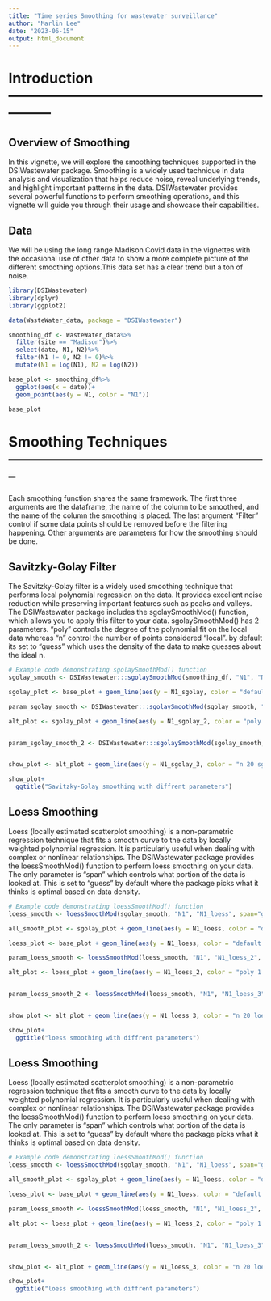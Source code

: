 ```yaml
---
title: "Time series Smoothing for wastewater surveillance"
author: "Marlin Lee"
date: "2023-06-15"
output: html_document
---
```


# Introduction ---------------------------------------------------------------

## Overview of Smoothing
In this vignette, we will explore the smoothing techniques supported in the DSIWastewater package. Smoothing is a widely used technique in data analysis and visualization that helps reduce noise, reveal underlying trends, and highlight important patterns in the data. DSIWastewater provides several powerful functions to perform smoothing operations, and this vignette will guide you through their usage and showcase their capabilities.

## Data
We will be using the long range Madison Covid data in the vignettes with the occasional use of other data to show a more complete picture of the different smoothing options.This data set has a clear trend but a ton of noise.

```r
library(DSIWastewater)
library(dplyr)
library(ggplot2)

data(WasteWater_data, package = "DSIWastewater")

smoothing_df <- WasteWater_data%>%
  filter(site == "Madison")%>%
  select(date, N1, N2)%>%
  filter(N1 != 0, N2 != 0)%>%
  mutate(N1 = log(N1), N2 = log(N2))

base_plot <- smoothing_df%>%
  ggplot(aes(x = date))+
  geom_point(aes(y = N1, color = "N1"))

base_plot
```

# Smoothing Techniques --------------------------------------------------------
Each smoothing function shares the same framework. The first three arguments are the dataframe, the name of the column to be smoothed, and the name of the column the smoothing is placed. The last argument "Filter" control if some data points should be removed before the filtering happening. Other arguments are parameters for how the smoothing should be done.




## Savitzky-Golay Filter
The Savitzky-Golay filter is a widely used smoothing technique that performs local polynomial regression on the data. It provides excellent noise reduction while preserving important features such as peaks and valleys. The DSIWastewater package includes the sgolaySmoothMod() function, which allows you to apply this filter to your data. sgolaySmoothMod() has 2 parameters. "poly" controls the degree of the polynomial fit on the local data whereas "n" control the number of points considered "local". by default its set to "guess" which uses the density of the data to make guesses about the ideal n.
```r
# Example code demonstrating sgolaySmoothMod() function
sgolay_smooth <- DSIWastewater:::sgolaySmoothMod(smoothing_df, "N1", "N1_sgolay", poly=5,n="guess", Filter = NULL)

sgolay_plot <- base_plot + geom_line(aes(y = N1_sgolay, color = "default sgolay"), data = sgolay_smooth, linewidth = 1.25)

param_sgolay_smooth <- DSIWastewater:::sgolaySmoothMod(sgolay_smooth, "N1", "N1_sgolay_2", poly=2, n = "guess", Filter = NULL)

alt_plot <- sgolay_plot + geom_line(aes(y = N1_sgolay_2, color = "poly 1 sgolay"), data = param_sgolay_smooth, linewidth = 1.25)


param_sgolay_smooth_2 <- DSIWastewater:::sgolaySmoothMod(sgolay_smooth, "N1", "N1_sgolay_3", poly = 5, n = 31, Filter = NULL)


show_plot <- alt_plot + geom_line(aes(y = N1_sgolay_3, color = "n 20 sgolay"), data = param_sgolay_smooth_2, linewidth = 1.25)

show_plot+
  ggtitle("Savitzky-Golay smoothing with diffrent parameters")
```

## Loess Smoothing
Loess (locally estimated scatterplot smoothing) is a non-parametric regression technique that fits a smooth curve to the data by locally weighted polynomial regression. It is particularly useful when dealing with complex or nonlinear relationships. The DSIWastewater package provides the loessSmoothMod() function to perform loess smoothing on your data. The only parameter is "span" which controls what portion of the data is looked at. This is set to "guess" by default where the package picks what it thinks is optimal based on data density.

```r
# Example code demonstrating loessSmoothMod() function
loess_smooth <- loessSmoothMod(sgolay_smooth, "N1", "N1_loess", span="guess", Filter = NULL)

all_smooth_plot <- sgolay_plot + geom_line(aes(y = N1_loess, color = "default loess"), data = loess_smooth, size = 1.25)

loess_plot <- base_plot + geom_line(aes(y = N1_loess, color = "default loess"), data = loess_smooth, size = 1.25)

param_loess_smooth <- loessSmoothMod(loess_smooth, "N1", "N1_loess_2", span = .1, Filter = NULL)

alt_plot <- loess_plot + geom_line(aes(y = N1_loess_2, color = "poly 1 loess"), data = param_loess_smooth, size = 1.25)


param_loess_smooth_2 <- loessSmoothMod(loess_smooth, "N1", "N1_loess_3", span= .2, Filter = NULL)


show_plot <- alt_plot + geom_line(aes(y = N1_loess_3, color = "n 20 loess"), data = param_loess_smooth_2, size = 1.25)

show_plot+
  ggtitle("loess smoothing with diffrent parameters")
```

## Loess Smoothing
Loess (locally estimated scatterplot smoothing) is a non-parametric regression technique that fits a smooth curve to the data by locally weighted polynomial regression. It is particularly useful when dealing with complex or nonlinear relationships. The DSIWastewater package provides the loessSmoothMod() function to perform loess smoothing on your data. The only parameter is "span" which controls what portion of the data is looked at. This is set to "guess" by default where the package picks what it thinks is optimal based on data density.

```r
# Example code demonstrating loessSmoothMod() function
loess_smooth <- loessSmoothMod(sgolay_smooth, "N1", "N1_loess", span="guess", Filter = NULL)

all_smooth_plot <- sgolay_plot + geom_line(aes(y = N1_loess, color = "default loess"), data = loess_smooth, size = 1.25)

loess_plot <- base_plot + geom_line(aes(y = N1_loess, color = "default loess"), data = loess_smooth, size = 1.25)

param_loess_smooth <- loessSmoothMod(loess_smooth, "N1", "N1_loess_2", span = .1, Filter = NULL)

alt_plot <- loess_plot + geom_line(aes(y = N1_loess_2, color = "poly 1 loess"), data = param_loess_smooth, size = 1.25)


param_loess_smooth_2 <- loessSmoothMod(loess_smooth, "N1", "N1_loess_3", span= .2, Filter = NULL)


show_plot <- alt_plot + geom_line(aes(y = N1_loess_3, color = "n 20 loess"), data = param_loess_smooth_2, size = 1.25)

show_plot+
  ggtitle("loess smoothing with diffrent parameters")
```